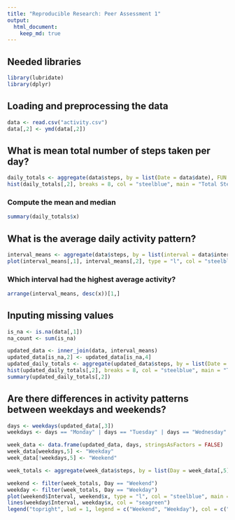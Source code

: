 ```yaml
---
title: "Reproducible Research: Peer Assessment 1"
output: 
  html_document:
    keep_md: true
---
```


## Needed libraries
```r
library(lubridate)
library(dplyr)
```

## Loading and preprocessing the data
```r
data <- read.csv("activity.csv")
data[,2] <- ymd(data[,2])
```

## What is mean total number of steps taken per day?
```r
daily_totals <- aggregate(data$steps, by = list(Date = data$date), FUN = sum, na.rm = T)
hist(daily_totals[,2], breaks = 8, col = "steelblue", main = "Total Steps per Day", xlab = "Total Steps per Day")
```
### Compute the mean and median
```r
summary(daily_totals$x)
```

## What is the average daily activity pattern?
```r
interval_means <- aggregate(data$steps, by = list(interval = data$interval), FUN = mean, na.rm = T)
plot(interval_means[,1], interval_means[,2], type = "l", col = "steelblue", main = "Average Steps Per Interval", xlab = "Interval", ylab = "Steps")
```
### Which interval had the highest average activity?
```r
arrange(interval_means, desc(x))[1,]
```

## Inputing missing values
```r
is_na <- is.na(data[,1])
na_count <- sum(is_na)

updated_data <- inner_join(data, interval_means)
updated_data[is_na,2] <- updated_data[is_na,4]
updated_daily_totals <- aggregate(updated_data$steps, by = list(Date = updated_data$date), FUN = sum, na.rm = T)
hist(updated_daily_totals[,2], breaks = 8, col = "steelblue", main = "Total Steps per Day", xlab = "Total Steps per Day")
summary(updated_daily_totals[,2])
```

## Are there differences in activity patterns between weekdays and weekends?
```r
days <- weekdays(updated_data[,3])
weekdays <- days == "Monday" | days == "Tuesday" | days == "Wednesday" | days == "Thursday" | days == "Friday"

week_data <- data.frame(updated_data, days, stringsAsFactors = FALSE)
week_data[weekdays,5] <- "Weekday"
week_data[!weekdays,5] <- "Weekend"

week_totals <- aggregate(week_data$steps, by = list(Day = week_data[,5], Interval = week_data$interval), FUN = mean, na.rm = T)

weekend <- filter(week_totals, Day == "Weekend")
weekday <- filter(week_totals, Day == "Weekday")
plot(weekend$Interval, weekend$x, type = "l", col = "steelblue", main = "Average Steps Per Interval", xlab = "Interval", ylab = "Steps")
lines(weekday$Interval, weekday$x, col = "seagreen")
legend("topright", lwd = 1, legend = c("Weekend", "Weekday"), col = c("steelblue", "seagreen"))


```

